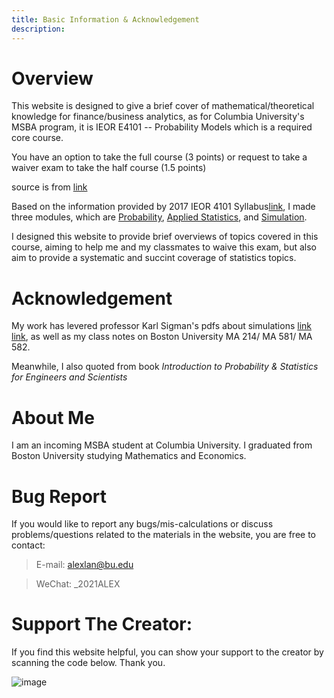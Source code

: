 ```yaml
---
title: Basic Information & Acknowledgement
description: 
---
```

# Overview

This website is designed to give a brief cover of mathematical/theoretical knowledge for finance/business analytics, as for Columbia University's MSBA program, it is IEOR E4101 -- Probability Models which is a required core course.

You have an option to take the full course (3 points) or request to take a waiver exam to take the half course (1.5 points)

source is from [link](https://ieor.columbia.edu/files/seas/content/docs/msba_orientation_2019_early_registration_advising.pdf)

Based on the information provided by 2017 IEOR 4101 Syllabus[link](https://ieor.columbia.edu/files/seas/content/docs/ieor4100_fall_2017_syllabus.pdf), I made three modules, which are [Probability](/posts/test-post), [Applied Statistics](/posts/one-more-post), and [Simulation](/posts/another-post-in-the-wall).

I designed this website to provide brief overviews of topics covered in this course, aiming to help me and my classmates to waive this exam, but also aim to provide a systematic and succint coverage of statistics topics.

# Acknowledgement

My work has levered professor Karl Sigman's pdfs about simulations [link](http://www.columbia.edu/~ks20/4703-Sigman/4703-07-Notes-ARM.pdf) [link](http://www.columbia.edu/~ks20/4404-Sigman/4404-Notes-ITM.pdf), as well as my class notes on Boston University MA 214/ MA 581/ MA 582. 

Meanwhile, I also quoted from book _Introduction to Probability & Statistics for Engineers and Scientists_

# About Me

I am an incoming MSBA student at Columbia University. I graduated from Boston University studying Mathematics and Economics.  

# Bug Report 

If you would like to report any bugs/mis-calculations or discuss problems/questions related to the materials in the website, you are free to contact:

> E-mail: alexlan@bu.edu

> WeChat: _2021ALEX

# Support The Creator:

If you find this website helpful, you can show your support to the creator by scanning the code below. Thank you.

![image](patron.png)



